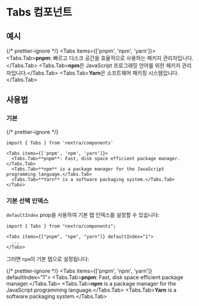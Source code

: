 # Tabs 컴포넌트

## 예시


{/* prettier-ignore */}
<Tabs items={['pnpm', 'npm', 'yarn']}>
  <Tabs.Tab>**pnpm**: 빠르고 디스크 공간을 효율적으로 사용하는 패키지 관리자입니다.</Tabs.Tab>
  <Tabs.Tab>**npm**은 JavaScript 프로그래밍 언어를 위한 패키지 관리자입니다.</Tabs.Tab>
  <Tabs.Tab>**Yarn**은 소프트웨어 패키징 시스템입니다.</Tabs.Tab>
</Tabs>

## 사용법

### 기본

{/* prettier-ignore */}
```mdx
import { Tabs } from 'nextra/components'

<Tabs items={['pnpm', 'npm', 'yarn']}>
  <Tabs.Tab>**pnpm**: Fast, disk space efficient package manager.</Tabs.Tab>
  <Tabs.Tab>**npm** is a package manager for the JavaScript programming language.</Tabs.Tab>
  <Tabs.Tab>**Yarn** is a software packaging system.</Tabs.Tab>
</Tabs>
```

### 기본 선택 인덱스

`defaultIndex` prop을 사용하여 기본 탭 인덱스를 설정할 수 있습니다:

```mdx /defaultIndex="1"/
import { Tabs } from "nextra/components";

<Tabs items={["pnpm", "npm", "yarn"]} defaultIndex="1">
  ...
</Tabs>
```

그러면 `npm`이 기본 탭으로 설정됩니다:

{/* prettier-ignore */}
<Tabs items={['pnpm', 'npm', 'yarn']} defaultIndex="1">
  <Tabs.Tab>**pnpm**: Fast, disk space efficient package manager.</Tabs.Tab>
  <Tabs.Tab>**npm** is a package manager for the JavaScript programming language.</Tabs.Tab>
  <Tabs.Tab>**Yarn** is a software packaging system.</Tabs.Tab>
</Tabs>
